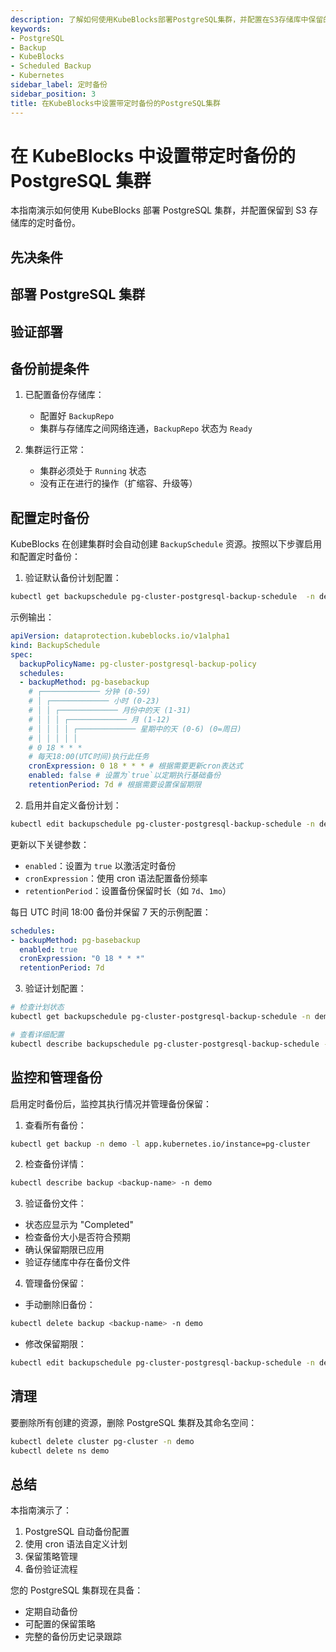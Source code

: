```yaml
---
description: 了解如何使用KubeBlocks部署PostgreSQL集群，并配置在S3存储库中保留的自动化定时备份。
keywords:
- PostgreSQL
- Backup
- KubeBlocks
- Scheduled Backup
- Kubernetes
sidebar_label: 定时备份
sidebar_position: 3
title: 在KubeBlocks中设置带定时备份的PostgreSQL集群
---
```

# 在 KubeBlocks 中设置带定时备份的 PostgreSQL 集群

本指南演示如何使用 KubeBlocks 部署 PostgreSQL 集群，并配置保留到 S3 存储库的定时备份。

## 先决条件


<Prerequisites />

## 部署 PostgreSQL 集群


<CreatePGCluster />

## 验证部署


<VerifyPGCluster />

## 备份前提条件

1. 已配置备份存储库：
   - 配置好 `BackupRepo`
   - 集群与存储库之间网络连通，`BackupRepo` 状态为 `Ready`

2. 集群运行正常：
   - 集群必须处于 `Running` 状态
   - 没有正在进行的操作（扩缩容、升级等）

## 配置定时备份

KubeBlocks 在创建集群时会自动创建 `BackupSchedule` 资源。按照以下步骤启用和配置定时备份：

1. 验证默认备份计划配置：

```bash
kubectl get backupschedule pg-cluster-postgresql-backup-schedule  -n demo -oyaml
```

示例输出：
```yaml
apiVersion: dataprotection.kubeblocks.io/v1alpha1
kind: BackupSchedule
spec:
  backupPolicyName: pg-cluster-postgresql-backup-policy
  schedules:
  - backupMethod: pg-basebackup
    # ┌───────────── 分钟 (0-59)
    # │ ┌───────────── 小时 (0-23)
    # │ │ ┌───────────── 月份中的天 (1-31)
    # │ │ │ ┌───────────── 月 (1-12)
    # │ │ │ │ ┌───────────── 星期中的天 (0-6) (0=周日)
    # │ │ │ │ │
    # 0 18 * * *
    # 每天18:00(UTC时间)执行此任务
    cronExpression: 0 18 * * * # 根据需要更新cron表达式
    enabled: false # 设置为`true`以定期执行基础备份
    retentionPeriod: 7d # 根据需要设置保留期限
```

2. 启用并自定义备份计划：
```bash
kubectl edit backupschedule pg-cluster-postgresql-backup-schedule -n demo
```

更新以下关键参数：
- `enabled`：设置为 `true` 以激活定时备份
- `cronExpression`：使用 cron 语法配置备份频率
- `retentionPeriod`：设置备份保留时长（如 `7d`、`1mo`）

每日 UTC 时间 18:00 备份并保留 7 天的示例配置：
```yaml
schedules:
- backupMethod: pg-basebackup
  enabled: true
  cronExpression: "0 18 * * *"
  retentionPeriod: 7d
```

3. 验证计划配置：
```bash
# 检查计划状态
kubectl get backupschedule pg-cluster-postgresql-backup-schedule -n demo -w

# 查看详细配置
kubectl describe backupschedule pg-cluster-postgresql-backup-schedule -n demo
```

## 监控和管理备份

启用定时备份后，监控其执行情况并管理备份保留：

1. 查看所有备份：
```bash
kubectl get backup -n demo -l app.kubernetes.io/instance=pg-cluster
```

2. 检查备份详情：
```bash
kubectl describe backup <backup-name> -n demo
```

3. 验证备份文件：
- 状态应显示为 "Completed"
- 检查备份大小是否符合预期
- 确认保留期限已应用
- 验证存储库中存在备份文件

4. 管理备份保留：
- 手动删除旧备份：
```bash
kubectl delete backup <backup-name> -n demo
```
- 修改保留期限：
```bash
kubectl edit backupschedule pg-cluster-postgresql-backup-schedule -n demo
```

## 清理
要删除所有创建的资源，删除 PostgreSQL 集群及其命名空间：

```bash
kubectl delete cluster pg-cluster -n demo
kubectl delete ns demo
```

## 总结

本指南演示了：
1. PostgreSQL 自动备份配置
2. 使用 cron 语法自定义计划
3. 保留策略管理
4. 备份验证流程

您的 PostgreSQL 集群现在具备：
- 定期自动备份
- 可配置的保留策略
- 完整的备份历史记录跟踪